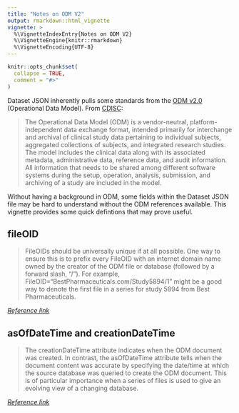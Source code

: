 ```yaml
---
title: "Notes on ODM V2"
output: rmarkdown::html_vignette
vignette: >
  %\VignetteIndexEntry{Notes on ODM V2}
  %\VignetteEngine{knitr::rmarkdown}
  %\VignetteEncoding{UTF-8}
---
```


```r
knitr::opts_chunk$set(
  collapse = TRUE,
  comment = "#>"
)
```

Dataset JSON inherently pulls some standards from the [ODM v2.0](https://wiki.cdisc.org/display/ODM2/ODM+v2.0+Specification) (Operational Data Model). From [CDISC](https://www.cdisc.org/standards/data-exchange/odm-xml/odm-v2-0):

> The Operational Data Model (ODM) is a vendor-neutral, platform-independent data exchange format, intended primarily for interchange and archival of clinical study data pertaining to individual subjects, aggregated collections of subjects, and integrated research studies. The model includes the clinical data along with its associated metadata, administrative data, reference data, and audit information. All information that needs to be shared among different software systems during the setup, operation, analysis, submission, and archiving of a study are included in the model.

Without having a background in ODM, some fields within the Dataset JSON file may be hard to understand without the ODM references available. This vignette provides some quick defintions that may prove useful.

## fileOID

> FileOIDs should be universally unique if at all possible. One way to ensure this is to prefix every FileOID with an internet domain name owned by the creator of the ODM file or database (followed by a forward slash, "/"). For example, FileOID="BestPharmaceuticals.com/Study5894/1" might be a good way to denote the first file in a series for study 5894 from Best Pharmaceuticals.
 
[*Reference link*](https://wiki.cdisc.org/display/ODM2/Single+Files+and+Collections)

## asOfDateTime and creationDateTime

> The creationDateTime attribute indicates when the ODM document was created. In contrast, the asOfDateTime attribute tells when the document content was accurate by specifying the date/time at which the source database was queried to create the ODM document. This is of particular importance when a series of files is used to give an evolving view of a changing database.

[*Reference link*](https://wiki.cdisc.org/display/ODM2/Single+Files+and+Collections)
